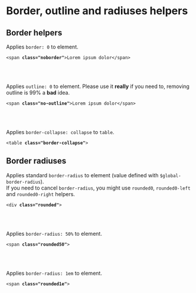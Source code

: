 
<Meta title="CSS / Front-End helpers / Border - Outline - Radiuses " />

# Border, outline and radiuses helpers

## Border helpers

<div class="flex flex-spacebetween mb2 onmobile-flex-column">
  <div class="w49 flex-self-vcenter">
    Applies <code>border: 0</code> to element.
  </div>
  <div class="w49">
    <pre class=" language-markup prismjs"><code>&lt;span <strong>class="noborder"</strong>&gt;Lorem ipsum dolor&lt;/span&gt;
</code></pre>
  </div>
</div>

<br /><br />

<div class="flex flex-spacebetween mb2 onmobile-flex-column">
  <div class="w49 flex-self-vcenter">
    Applies <code>outline: 0</code> to element. Please use it <strong class="uppercase">really</strong> if you need to, removing outline is 99% a <strong class="uppercase">bad</strong> idea.
  </div>
  <div class="w49">
    <pre class=" language-markup prismjs"><code>&lt;span <strong>class="no-outline"</strong>&gt;Lorem ipsum dolor&lt;/span&gt;
</code></pre>
  </div>
</div>

<br /><br />

<div class="flex flex-spacebetween mb2 onmobile-flex-column">
  <div class="w49 flex-self-vcenter">
    Applies <code>border-collapse: collapse</code> to <code>table</code>.
  </div>
  <div class="w49">
    <pre class=" language-markup prismjs"><code>&lt;table <strong>class="border-collapse"</strong>&gt;
</code></pre>
  </div>
</div>

## Border radiuses

<div class="flex flex-spacebetween mb2 onmobile-flex-column">
  <div class="w49 flex-self-vcenter">
    Applies standard <code>border-radius</code> to element (value defined with <code>$global-border-radius</code>).<br />
    If you need to cancel <code>border-radius</code>, you might use <code>rounded0</code>, <code>rounded0-left</code> and <code>rounded0-right</code> helpers.
  </div>
  <div class="w49">
    <pre class=" language-markup prismjs"><code>&lt;div <strong>class="rounded"</strong>&gt;
</code></pre>
  </div>
</div>

<br /><br />

<div class="flex flex-spacebetween mb2 onmobile-flex-column">
  <div class="w49 flex-self-vcenter">
    Applies <code>border-radius: 50%</code> to element.
  </div>
  <div class="w49">
    <pre class=" language-markup prismjs"><code>&lt;span <strong>class="rounded50"</strong>&gt;
</code></pre>
  </div>
</div>

<br /><br />

<div class="flex flex-spacebetween mb2 onmobile-flex-column">
  <div class="w49 flex-self-vcenter">
    Applies <code>border-radius: 1em</code> to element.
  </div>
  <div class="w49">
    <pre class=" language-markup prismjs"><code>&lt;span <strong>class="rounded1e"</strong>&gt;
</code></pre>
  </div>
</div>




